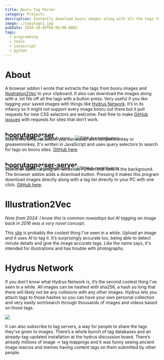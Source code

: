 ```yaml
---
title: Booru Tag Parser
category: Projects
description: Instantly download booru images along with all the tags for easy import in to Hydrus Network or another image archiver.
image: ./copytags1.jpg
pubDate: 2016-28-05T04:00:00.000Z
tags:
  - programming
  - tools
  - javascript
  - python
---
```


# About

A browser addon I wrote that extracts the tags from booru images and [Illustration2Vec](http://demo.illustration2vec.net) to your clipboard.
It also can download the images along with a .txt file off all the tags with a button press.
Very useful if you like tagging your saved images with things like [Hydrus Network](http://hydrusnetwork.github.io/hydrus).
It’s in its infancy so it might not support every image booru out there but it pull requests for new CSS selectors are welcome.
Feel free to make [GitHub isssues](https://github.com/JetBoom/boorutagparser/issues) with requests for sites that don’t work.

## boorutagparser

<div style="display:flex;gap:1rem;margin:-2em 0;">
  <img src="https://img.shields.io/github/stars/jetboom/boorutagparser?style=for-the-badge" alt="GitHub stars" />
  <img src="https://img.shields.io/github/forks/jetboom/boorutagparser?style=for-the-badge" alt="GitHub stars" />
  <img src="https://img.shields.io/github/contributors/jetboom/boorutagparser?style=for-the-badge" alt="GitHub contributors" />
</div>

This is the browser addon you can install with tampermonkey or greasemonkey. It's written in JavaScript and uses query selectors to search for tags on booru sites. [GitHub here](https://github.com/JetBoom/boorutagparser).

## boorutagparser-server

<div style="display:flex;gap:1rem;margin:-2em 0;">
  <img src="https://img.shields.io/github/stars/jetboom/boorutagparser-server?style=for-the-badge" alt="GitHub stars" />
  <img src="https://img.shields.io/github/forks/jetboom/boorutagparser-server?style=for-the-badge" alt="GitHub stars" />
  <img src="https://img.shields.io/github/contributors/jetboom/boorutagparser-server?style=for-the-badge" alt="GitHub contributors" />
</div>

This is an *optional* program written in Python that runs in the background. The browser addon adds a download button. Pressing it makes this program download images directly along with a tag list directly to your PC with one click. [GitHub here](https://github.com/JetBoom/boorutagparser-server).

# Illustration2Vec

*Note from 2024: I know this is common nowadays but AI tagging an image back in 2016 was a very novel concept.*

This [site](http://demo.illustration2vec.net) is probably the coolest thing I’ve seen in a while. Upload an image and it uses AI to tag it.
It’s surprisingly accurate too, being able to detect minute details and give the image accurate tags. Like the name says, it's intended for illustrations and has trouble with photographs.

# Hydrus Network

If you don’t know what Hydrus Network is, it’s the second coolest thing I’ve seen in a while.
All images can be hashed with sha256, a hash so long that there will likely not be any collisions with any other images.
Hydrus lets you attach tags to those hashes so you can have your own personal collection and very easily sort/search through thousands of images and videos based on those tags.

![](./copytags2.jpg)

It can also subscribe to tag servers, a way for people to share the tags they've given to images.
There’s a whole bunch of tag databases and an already-tag-updated installation at the hydrus discussion board.
There’s already millions of image -> tag mappings and it was funny seeing ancient image macros and memes having content tags on them submitted by other people.

